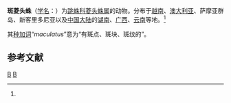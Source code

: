 {{Speciesbox
| taxon = Bianor maculatus
| binomial_authority = (Keyserling, 1883)<ref name='id14678'>{{cite web| url =http://www.bioinfo.cn/db05/BjdwSpecies.php?action=view&id=14678| title =斑菱头蛛| work =《中国动物物种编目数据库》| publisher =中国科学院微生物研究所| author =中国科学院动物研究所| accessdate =2009-04-28| deadurl =yes| archiveurl =https://web.archive.org/web/20160305072823/http://www.bioinfo.cn/db05/BjdwSpecies.php?action=view&id=14678| archivedate =2016-03-05}}</ref>
}}

'''斑菱头蛛'''（[[学名|学名]]：{{lang|la|''Bianor maculatus''}}）为[[跳蛛科|跳蛛科]][[菱头蛛属|菱头蛛属]]的动物。分布于[[越南|越南]]、[[澳大利亚|澳大利亚]]、萨摩亚群岛、新客里多尼亚以及[[中国大陆|中国大陆]]的[[湖南|湖南]]、[[广西|广西]]、[[云南|云南]]等地。<ref name='id14678'/>

其[[种加词|种加词]]“''maculatus''”意为“有斑点、斑块、斑纹的”。

== 参考文献 ==
{{reflist}}

{{taxonbar}}
[[Category:_1883年描述的动物|B]]
[[Category:菱头蛛属|B]]